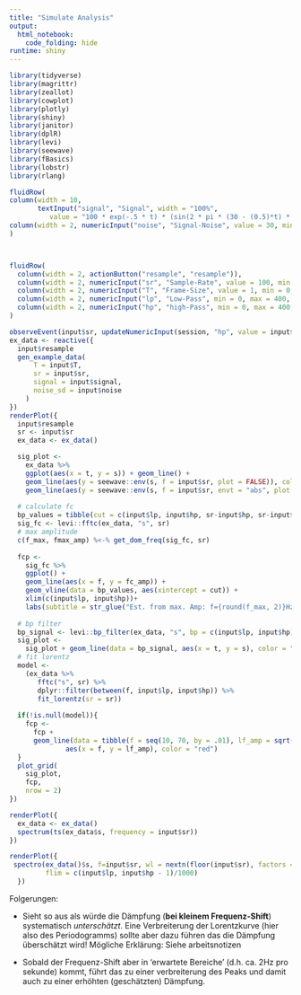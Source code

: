 ```yaml
---
title: "Simulate Analysis"
output: 
  html_notebook:
    code_folding: hide
runtime: shiny
---
```


```r
library(tidyverse)
library(magrittr)
library(zeallot)
library(cowplot)
library(plotly)
library(shiny)
library(janitor)
library(dplR)
library(levi)
library(seewave)
library(fBasics)
library(lobstr)
library(rlang)
```

```r
fluidRow(
column(width = 10,
       textInput("signal", "Signal", width = "100%", 
          value = "100 * exp(-.5 * t) * (sin(2 * pi * (30 - (0.5)*t) * t))")),
column(width = 2, numericInput("noise", "Signal-Noise", value = 30, min = 0, max = 100, step = 1))
)



fluidRow(
  column(width = 2, actionButton("resample", "resample")), 
  column(width = 2, numericInput("sr", "Sample-Rate", value = 100, min = 0, max = 400)),
  column(width = 2, numericInput("T", "Frame-Size", value = 1, min = 0, max = 10)),
  column(width = 2, numericInput("lp", "Low-Pass", min = 0, max = 400, value = 0)),
  column(width = 2, numericInput("hp", "high-Pass", min = 0, max = 400, value = 400))
)

observeEvent(input$sr, updateNumericInput(session, "hp", value = input$sr/2, max = input$sr/2))
ex_data <- reactive({
  input$resample
  gen_example_data(
      T = input$T,
      sr = input$sr,
      signal = input$signal,
      noise_sd = input$noise
    )
})
renderPlot({
  input$resample
  sr <- input$sr
  ex_data <- ex_data()

  sig_plot <- 
    ex_data %>% 
    ggplot(aes(x = t, y = s)) + geom_line() +
    geom_line(aes(y = seewave::env(s, f = input$sr, plot = FALSE)), color = "blue") +
    geom_line(aes(y = seewave::env(s, f = input$sr, envt = "abs", plot = FALSE)), color = "green")
  
  # calculate fc
  bp_values = tibble(cut = c(input$lp, input$hp, sr-input$hp, sr-input$lp))
  sig_fc <- levi::fftc(ex_data, "s", sr)
  # max amplitude
  c(f_max, fmax_amp) %<-% get_dom_freq(sig_fc, sr)
  
  fcp <- 
    sig_fc %>% 
    ggplot() +
    geom_line(aes(x = f, y = fc_amp)) +
    geom_vline(data = bp_values, aes(xintercept = cut)) + 
    xlim(c(input$lp, input$hp))+
    labs(subtitle = str_glue("Est. from max. Amp: f={round(f_max, 2)}Hz/ Amp = {2 * round(fmax_amp, 1)}"))
  
  # bp filter
  bp_signal <- levi::bp_filter(ex_data, "s", bp = c(input$lp, input$hp), sr)
  sig_plot <-
    sig_plot + geom_line(data = bp_signal, aes(x = t, y = s), color = "red")
  # fit lorentz
  model <-
    (ex_data %>%
       fftc("s", sr) %>%
       dplyr::filter(between(f, input$lp, input$hp)) %>%
       fit_lorentz(sr = sr))
  
  if(!is.null(model)){
    fcp <- 
      fcp +
      geom_line(data = tibble(f = seq(10, 70, by = .01), lf_amp = sqrt(predict(model, newdata = list(f = f)))),
              aes(x = f, y = lf_amp), color = "red")
  }
  plot_grid(
    sig_plot, 
    fcp, 
    nrow = 2)
})

renderPlot({
  ex_data <- ex_data()
  spectrum(ts(ex_data$s, frequency = input$sr))
})

renderPlot({
 spectro(ex_data()$s, f=input$sr, wl = nextn(floor(input$sr), factors = c(2))/4, ovlp = 50, osc = TRUE, 
         flim = c(input$lp, input$hp - 1)/1000)
  })

```

Folgerungen:

 - Sieht so aus als würde die Dämpfung (**bei kleinem Frequenz-Shift**) systematisch  *unterschätzt*.
 Eine Verbreiterung der Lorentzkurve (hier also des Periodogramms) sollte aber 
 dazu führen das die Dämpfung überschätzt wird!
 Mögliche Erklärung: Siehe arbeitsnotizen
 
 - Sobald der Frequenz-Shift aber in 'erwartete Bereiche' (d.h. ca. 2Hz pro sekunde) kommt,
 führt das zu einer verbreiterung des Peaks und damit auch zu einer erhöhten (geschätzten)
 Dämpfung.

